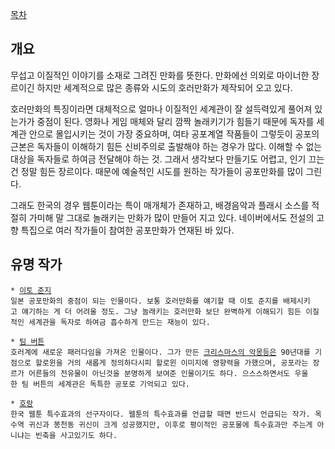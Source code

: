 [[목차]]

== 개요 ==

무섭고 이질적인 이야기를 소재로 그려진 만화를 뜻한다. 만화에선 의외로 마이너한 장르이긴 하지만 세계적으로 많은 종류와 시도의 호러만화가 제작되어 오고 있다.

호러만화의 특징이라면 대체적으로 얼마나 이질적인 세계관이 잘 설득력있게 풀어져 있는가가 중점이 된다. 영화나 게임 매체와 달리 깜짝 놀래키기가 힘들기 때문에 독자를 세계관 안으로 몰입시키는 것이 가장 중요하며, 여타 공포계열 작품들이 그렇듯이 공포의 근본은 독자들이 이해하기 힘든 신비주의로 출발해야 하는 경우가 많다. 이해할 수 없는 대상을 독자들로 하여금 전달해야 하는 것. 그래서 생각보다 만들기도 어렵고, 인기 끄는건 정말 힘든 장르이다. 때문에 예술적인 시도를 원하는 작가들이 공포만화를 많이 그린다.

그래도 한국의 경우 웹툰이라는 특이 매개체가 존재하고, 배경음악과 플래시 소스를 적절히 가미해 말 그대로 놀래키는 만화가 많이 만들어 지고 있다. 네이버에서도 전설의 고향 특집으로 여러 작가들이 참여한 공포만화가 연재된 바 있다.

== 유명 작가 ==

 * [[이토 준지]]
 일본 공포만화의 중점이 되는 인물이다. 보통 호러만화를 얘기할 때 이토 준지를 배제시키고 얘기하는 게 더 어려울 정도. 그냥 놀래키는 호러만화 보단 완벽하게 이해되기 힘든 이질적인 세계관을 독자로 하여금 흡수하게 만드는 재능이 있다. 

 * [[팀 버튼]]
 호러계에 새로운 패러다임을 가져온 인물이다. 그가 만든 [[크리스마스의 악몽]]등은 90년대를 기점으로 할로윈을 거의 새롭게 정의하다시피 할로윈 이미지에 영향력을 가했으며, 공포라는 장르가 어른들의 전유물이 아닌것을 분명하게 보여준 인물이기도 하다. 으스스하면서도 우울한 팀 버튼의 세계관은 독특한 공포로 기억되고 있다.

 * [[호랑]]
 한국 웹툰 특수효과의 선구자이다. 웹툰의 특수효과를 언급할 때면 반드시 언급되는 작가. 옥수역 귀신과 봉천동 귀신이 크게 성공했지만, 이후로 평이적인 공포물에 특수효과만 주는게 아니냐는 빈축을 사고있기도 하다.
